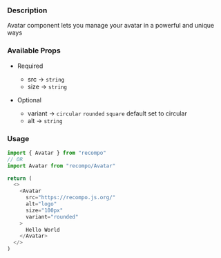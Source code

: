 
### Description

Avatar component lets you manage your avatar in a powerful and unique ways

### Available Props

- Required

  - src &rarr; `string`
  - size &rarr; `string`

- Optional
  - variant &rarr; `circular` `rounded` `square` default set to circular
  - alt &rarr; `string`

### Usage

```js
import { Avatar } from "recompo"
// OR
import Avatar from "recompo/Avatar"

return (
  <>
    <Avatar
      src="https://recompo.js.org/"
      alt="logo"
      size="100px"
      variant="rounded"
    >
      Hello World
    </Avatar>
  </>
)
```

<Avatar
  src="https://res.cloudinary.com/woodhouse-vercel-app/image/upload/v1647944870/recompo/logo-dark_pw5gv1.png"
  alt="logo"
  size="150px"
  variant="rounded"
/>
